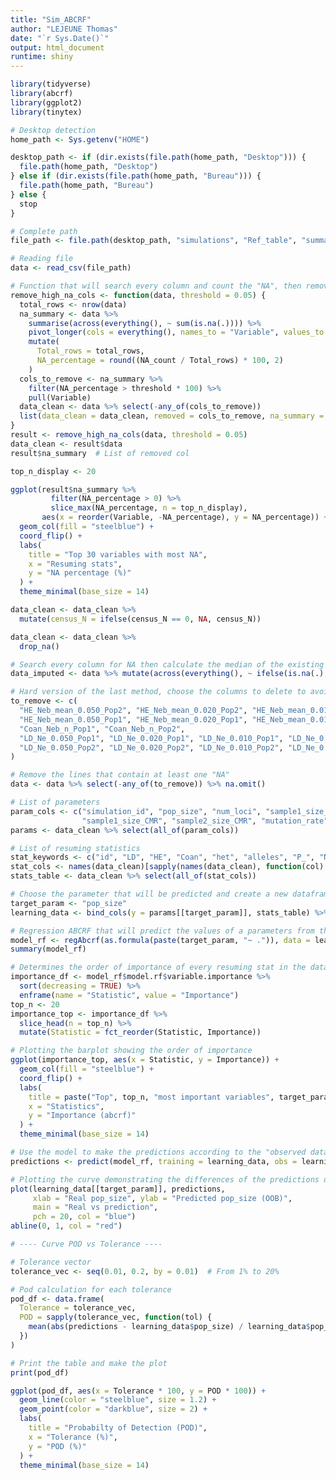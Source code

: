 ```yaml
---
title: "Sim_ABCRF"
author: "LEJEUNE Thomas"
date: "`r Sys.Date()`"
output: html_document
runtime: shiny
---
```


```r

library(tidyverse)
library(abcrf)
library(ggplot2)
library(tinytex)

```

```r
# Desktop detection
home_path <- Sys.getenv("HOME")

desktop_path <- if (dir.exists(file.path(home_path, "Desktop"))) {
  file.path(home_path, "Desktop")
} else if (dir.exists(file.path(home_path, "Bureau"))) {
  file.path(home_path, "Bureau")
} else {
  stop
}

# Complete path
file_path <- file.path(desktop_path, "simulations", "Ref_table", "summary_table.csv")

# Reading file
data <- read_csv(file_path)

```

```r

# Function that will search every column and count the "NA", then remove the columns having too much missing values according to the threshold
remove_high_na_cols <- function(data, threshold = 0.05) {
  total_rows <- nrow(data)
  na_summary <- data %>%
    summarise(across(everything(), ~ sum(is.na(.)))) %>%
    pivot_longer(cols = everything(), names_to = "Variable", values_to = "NA_count") %>%
    mutate(
      Total_rows = total_rows,
      NA_percentage = round((NA_count / Total_rows) * 100, 2)
    )
  cols_to_remove <- na_summary %>%
    filter(NA_percentage > threshold * 100) %>%
    pull(Variable)
  data_clean <- data %>% select(-any_of(cols_to_remove))
  list(data_clean = data_clean, removed = cols_to_remove, na_summary = na_summary)
}
result <- remove_high_na_cols(data, threshold = 0.05)
data_clean <- result$data 
result$na_summary  # List of removed col

top_n_display <- 20

ggplot(result$na_summary %>% 
         filter(NA_percentage > 0) %>% 
         slice_max(NA_percentage, n = top_n_display),
       aes(x = reorder(Variable, -NA_percentage), y = NA_percentage)) +
  geom_col(fill = "steelblue") +
  coord_flip() +
  labs(
    title = "Top 30 variables with most NA",
    x = "Resuming stats",
    y = "NA percentage (%)"
  ) +
  theme_minimal(base_size = 14)

```

```r
data_clean <- data_clean %>%
  mutate(census_N = ifelse(census_N == 0, NA, census_N))

data_clean <- data_clean %>%
  drop_na()
```


```r

# Search every column for NA then calculate the median of the existing values and add it to the missing values
data_imputed <- data %>% mutate(across(everything(), ~ ifelse(is.na(.), median(., na.rm = TRUE), .)))

```

```r

# Hard version of the last method, choose the columns to delete to avoid suppressing too many lines while removing the NAs
to_remove <- c(
  "HE_Neb_mean_0.050_Pop2", "HE_Neb_mean_0.020_Pop2", "HE_Neb_mean_0.010_Pop2", "HE_Neb_mean_0.000_Pop2",
  "HE_Neb_mean_0.050_Pop1", "HE_Neb_mean_0.020_Pop1", "HE_Neb_mean_0.010_Pop1", "HE_Neb_mean_0.000_Pop1",
  "Coan_Neb_n_Pop1", "Coan_Neb_n_Pop2",
  "LD_Ne_0.050_Pop1", "LD_Ne_0.020_Pop1", "LD_Ne_0.010_Pop1", "LD_Ne_0.000_Pop1",
  "LD_Ne_0.050_Pop2", "LD_Ne_0.020_Pop2", "LD_Ne_0.010_Pop2", "LD_Ne_0.000_Pop2"
)

# Remove the lines that contain at least one "NA"
data <- data %>% select(-any_of(to_remove)) %>% na.omit()

```

```r

# List of parameters
param_cols <- c("simulation_id", "pop_size", "num_loci", "sample1_size_Ne", "sample2_size_Ne",
                "sample1_size_CMR", "sample2_size_CMR", "mutation_rate", "recap_Ne")
params <- data_clean %>% select(all_of(param_cols))

# List of resuming statistics
stat_keywords <- c("id", "LD", "HE", "Coan", "het", "alleles", "P_", "N_", "J_")
stat_cols <- names(data_clean)[sapply(names(data_clean), function(col) any(str_detect(col, stat_keywords)))]
stats_table <- data_clean %>% select(all_of(stat_cols))

```

```r

# Choose the parameter that will be predicted and create a new dataframe with it in the first column and the resuming stats
target_param <- "pop_size"
learning_data <- bind_cols(y = params[[target_param]], stats_table) %>% rename(!!target_param := y)

# Regression ABCRF that will predict the values of a parameters from the data base formed by the simulations
model_rf <- regAbcrf(as.formula(paste(target_param, "~ .")), data = learning_data, ntree = 500)
summary(model_rf)

```

```r

# Determines the order of importance of every resuming stat in the dataframe concerning the prediction of the parameter
importance_df <- model_rf$model.rf$variable.importance %>%
  sort(decreasing = TRUE) %>%
  enframe(name = "Statistic", value = "Importance")
top_n <- 20
importance_top <- importance_df %>%
  slice_head(n = top_n) %>%
  mutate(Statistic = fct_reorder(Statistic, Importance))

# Plotting the barplot showing the order of importance
ggplot(importance_top, aes(x = Statistic, y = Importance)) +
  geom_col(fill = "steelblue") +
  coord_flip() +
  labs(
    title = paste("Top", top_n, "most important variables", target_param),
    x = "Statistics",
    y = "Importance (abcrf)"
  ) +
  theme_minimal(base_size = 14)

```

```r

# Use the model to make the predictions according to the "observed data" from the Out-Of-Bag "OOB"
predictions <- predict(model_rf, training = learning_data, obs = learning_data)$expectation

# Plotting the curve demonstrating the differences of the predictions of the dataframe studied with the target data from the Out-Of-Bag
plot(learning_data[[target_param]], predictions,
     xlab = "Real pop_size", ylab = "Predicted pop_size (OOB)",
     main = "Real vs prediction",
     pch = 20, col = "blue")
abline(0, 1, col = "red")

```

```r
# ---- Curve POD vs Tolerance ----

# Tolerance vector
tolerance_vec <- seq(0.01, 0.2, by = 0.01)  # From 1% to 20%

# Pod calculation for each tolerance
pod_df <- data.frame(
  Tolerance = tolerance_vec,
  POD = sapply(tolerance_vec, function(tol) {
    mean(abs(predictions - learning_data$pop_size) / learning_data$pop_size < tol)
  })
)

# Print the table and make the plot
print(pod_df)

ggplot(pod_df, aes(x = Tolerance * 100, y = POD * 100)) +
  geom_line(color = "steelblue", size = 1.2) +
  geom_point(color = "darkblue", size = 2) +
  labs(
    title = "Probabilty of Detection (POD)",
    x = "Tolerance (%)",
    y = "POD (%)"
  ) +
  theme_minimal(base_size = 14)

```

